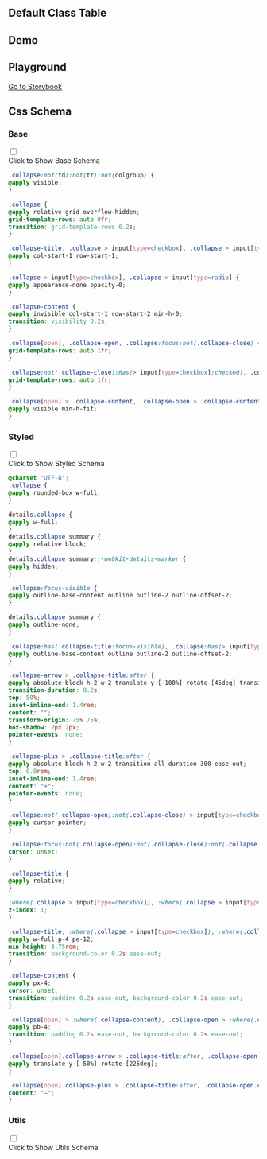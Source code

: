 
## Default Class Table

<CssTable name="collapse" />

## Demo

<Demo></Demo>

## Playground

[Go to Storybook](https://story.ui.icebreaker.top/?path=/docs/data-display-collapse--docs)

## Css Schema


### Base

<div className="collapse">
<input type="checkbox" /> 
<div class="collapse-title px-0">
<span class="btn">Click to Show Base Schema</span>
</div>
<div class="collapse-content"> 

```css
.collapse:not(td):not(tr):not(colgroup) {
@apply visible;
}

.collapse {
@apply relative grid overflow-hidden;
grid-template-rows: auto 0fr;
transition: grid-template-rows 0.2s;
}

.collapse-title, .collapse > input[type=checkbox], .collapse > input[type=radio], .collapse-content {
@apply col-start-1 row-start-1;
}

.collapse > input[type=checkbox], .collapse > input[type=radio] {
@apply appearance-none opacity-0;
}

.collapse-content {
@apply invisible col-start-1 row-start-2 min-h-0;
transition: visibility 0.2s;
}

.collapse[open], .collapse-open, .collapse:focus:not(.collapse-close) {
grid-template-rows: auto 1fr;
}

.collapse:not(.collapse-close):has(> input[type=checkbox]:checked), .collapse:not(.collapse-close):has(> input[type=radio]:checked) {
grid-template-rows: auto 1fr;
}

.collapse[open] > .collapse-content, .collapse-open > .collapse-content, .collapse:focus:not(.collapse-close) > .collapse-content, .collapse:not(.collapse-close) > input[type=checkbox]:checked ~ .collapse-content, .collapse:not(.collapse-close) > input[type=radio]:checked ~ .collapse-content {
@apply visible min-h-fit;
}
```

</div>
</div>

  

### Styled

<div className="collapse">
<input type="checkbox" /> 
<div class="collapse-title px-0">
<span class="btn">Click to Show Styled Schema</span>
</div>
<div class="collapse-content"> 

```css
@charset "UTF-8";
.collapse {
@apply rounded-box w-full;
}

details.collapse {
@apply w-full;
}
details.collapse summary {
@apply relative block;
}
details.collapse summary::-webkit-details-marker {
@apply hidden;
}

.collapse:focus-visible {
@apply outline-base-content outline outline-2 outline-offset-2;
}

details.collapse summary {
@apply outline-none;
}

.collapse:has(.collapse-title:focus-visible), .collapse:has(> input[type=checkbox]:focus-visible), .collapse:has(> input[type=radio]:focus-visible) {
@apply outline-base-content outline outline-2 outline-offset-2;
}

.collapse-arrow > .collapse-title:after {
@apply absolute block h-2 w-2 translate-y-[-100%] rotate-[45deg] transition-all ease-out;
transition-duration: 0.2s;
top: 50%;
inset-inline-end: 1.4rem;
content: "";
transform-origin: 75% 75%;
box-shadow: 2px 2px;
pointer-events: none;
}

.collapse-plus > .collapse-title:after {
@apply absolute block h-2 w-2 transition-all duration-300 ease-out;
top: 0.9rem;
inset-inline-end: 1.4rem;
content: "+";
pointer-events: none;
}

.collapse:not(.collapse-open):not(.collapse-close) > input[type=checkbox], .collapse:not(.collapse-open):not(.collapse-close) > input[type=radio]:not(:checked), .collapse:not(.collapse-open):not(.collapse-close) > .collapse-title {
@apply cursor-pointer;
}

.collapse:focus:not(.collapse-open):not(.collapse-close):not(.collapse[open]) > .collapse-title {
cursor: unset;
}

.collapse-title {
@apply relative;
}

:where(.collapse > input[type=checkbox]), :where(.collapse > input[type=radio]) {
z-index: 1;
}

.collapse-title, :where(.collapse > input[type=checkbox]), :where(.collapse > input[type=radio]) {
@apply w-full p-4 pe-12;
min-height: 3.75rem;
transition: background-color 0.2s ease-out;
}

.collapse-content {
@apply px-4;
cursor: unset;
transition: padding 0.2s ease-out, background-color 0.2s ease-out;
}

.collapse[open] > :where(.collapse-content), .collapse-open > :where(.collapse-content), .collapse:focus:not(.collapse-close) > :where(.collapse-content), .collapse:not(.collapse-close) > :where(input[type=checkbox]:checked ~ .collapse-content), .collapse:not(.collapse-close) > :where(input[type=radio]:checked ~ .collapse-content) {
@apply pb-4;
transition: padding 0.2s ease-out, background-color 0.2s ease-out;
}

.collapse[open].collapse-arrow > .collapse-title:after, .collapse-open.collapse-arrow > .collapse-title:after, .collapse-arrow:focus:not(.collapse-close) > .collapse-title:after, .collapse-arrow:not(.collapse-close) > input[type=checkbox]:checked ~ .collapse-title:after, .collapse-arrow:not(.collapse-close) > input[type=radio]:checked ~ .collapse-title:after {
@apply translate-y-[-50%] rotate-[225deg];
}

.collapse[open].collapse-plus > .collapse-title:after, .collapse-open.collapse-plus > .collapse-title:after, .collapse-plus:focus:not(.collapse-close) > .collapse-title:after, .collapse-plus:not(.collapse-close) > input[type=checkbox]:checked ~ .collapse-title:after, .collapse-plus:not(.collapse-close) > input[type=radio]:checked ~ .collapse-title:after {
content: "−";
}
```

</div>
</div>

  

### Utils

<div className="collapse">
<input type="checkbox" /> 
<div class="collapse-title px-0">
<span class="btn">Click to Show Utils Schema</span>
</div>
<div class="collapse-content"> 

```css

```

</div>
</div>